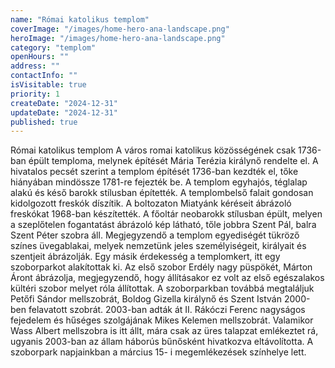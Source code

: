 ```yaml
---
name: "Római katolikus templom"
coverImage: "/images/home-hero-ana-landscape.png"
heroImage: "/images/home-hero-ana-landscape.png"
category: "templom"
openHours: ""
address: ""
contactInfo: ""
isVisitable: true
priority: 1
createDate: "2024-12-31"
updateDate: "2024-12-31"
published: true
---
```


<ContentTitle>
    Római katolikus templom
</ContentTitle>
<ContentTextBlock>
A város romai katolikus közösségének csak 1736-ban épült temploma, melynek építését Mária Terézia királynő rendelte el. A hivatalos pecsét szerint a templom építését 1736-ban kezdték el, tőke hiányában mindössze 1781-re fejezték be. A templom egyhajós, téglalap alakú és késő barokk stílusban építették. A templombelső falait gondosan kidolgozott freskók díszítik. A boltozaton Miatyánk kéréseit ábrázoló freskókat 1968-ban készítették. A főoltár neobarokk stílusban épült, melyen a szeplőtelen fogantatást ábrázoló kép látható, tőle jobbra Szent Pál, balra Szent Péter szobra áll.
</ContentTextBlock>
<ContentTextBlock>
Megjegyzendő a templom egyediségét tükröző színes üvegablakai, melyek nemzetünk jeles személyiségeit, királyait és szentjeit ábrázolják. Egy másik érdekesség a templomkert, itt egy szoborparkot alakítottak ki. Az első szobor Erdély nagy püspökét, Márton Áront ábrázolja, megjegyzendő, hogy állításakor ez volt az első egészalakos kültéri szobor melyet róla állítottak. A szoborparkban továbbá megtaláljuk Petőfi Sándor mellszobrát, Boldog Gizella királynő és Szent István 2000-ben felavatott szobrát. 2003-ban adták át II. Rákóczi Ferenc nagyságos fejedelem és hűséges szolgájának Mikes Kelemen mellszobrát. Valamikor Wass Albert mellszobra is itt állt, mára csak az üres talapzat emlékeztet rá, ugyanis 2003-ban az állam háborús bűnősként hivatkozva eltávolította. A szoborpark napjainkban a március 15- i megemlékezések színhelye lett.
</ContentTextBlock>